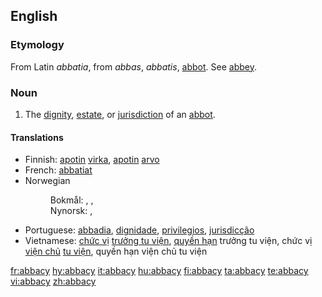 ==English==

===Etymology===
From Latin ''abbatia'', from ''abbas'', ''abbatis'', [[abbot]]. See [[abbey]].

===Noun===
{{en-noun|abbacies}}

# The [[dignity]], [[estate]], or [[jurisdiction]] of an [[abbot]].

====Translations====
{{trans-top|dignity, estate, or jurisdiction of an abbot}}
* Finnish: [[apotti|apotin]] [[virka]], [[apotti|apotin]] [[arvo]]
* French: [[abbatiat]] {{m}}
* Norwegian
*: Bokmål: {{t|no|abbeddømme}}, {{t|no|abbedgjeld}}, {{t|no|abbedverdighet}}
*: Nynorsk: {{t|nn|abbeddømme}}, {{t|nn|abbedgjeld}}
{{trans-mid}}
* Portuguese: [[abbadia]], [[dignidade]], [[privilegios]], [[jurisdicção]]
* Vietnamese: [[chức vị]] [[trưởng tu viện]], [[quyền hạn]] trưởng tu viện, chức vị [[viện chủ]] [[tu viện]], quyền hạn viện chủ tu viện
{{trans-bottom}}

[[fr:abbacy]]
[[hy:abbacy]]
[[it:abbacy]]
[[hu:abbacy]]
[[fi:abbacy]]
[[ta:abbacy]]
[[te:abbacy]]
[[vi:abbacy]]
[[zh:abbacy]]